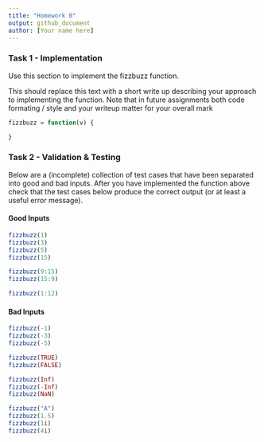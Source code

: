 ```yaml
---
title: "Homework 0"
output: github_document
author: [Your name here]
---
```


### Task 1 - Implementation


Use this section to implement the fizzbuzz function.

This should replace this text with a short write up describing your approach
to implementing the function. Note that in future assignments both code formating / style
and your writeup matter for your overall mark


```r
fizzbuzz = function(v) {

}
```


### Task 2 - Validation & Testing

Below are a (incomplete) collection of test cases that have been separated into good and bad inputs. After you have implemented the function above check that the test cases below produce the correct output (or at least a useful error message).

#### Good Inputs

```r
fizzbuzz(1)
fizzbuzz(3)
fizzbuzz(5)
fizzbuzz(15)

fizzbuzz(9:15)
fizzbuzz(15:9)

fizzbuzz(1:12)
```


#### Bad Inputs

```r
fizzbuzz(-1)
fizzbuzz(-3)
fizzbuzz(-5)

fizzbuzz(TRUE)
fizzbuzz(FALSE)

fizzbuzz(Inf)
fizzbuzz(-Inf)
fizzbuzz(NaN)

fizzbuzz("A")
fizzbuzz(1.5)
fizzbuzz(1i)
fizzbuzz(4i)
```


